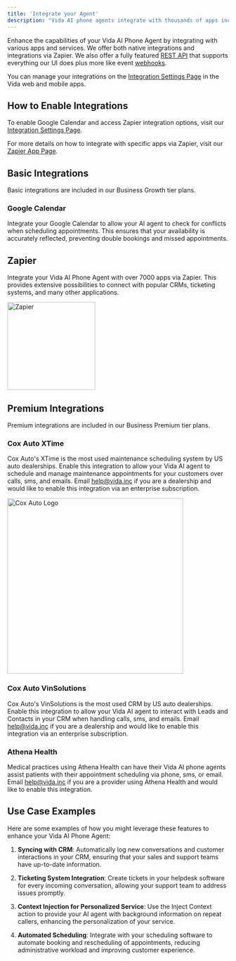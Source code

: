```yaml
---
title: 'Integrate your Agent'
description: "Vida AI phone agents integrate with thousands of apps including CRMs, Ticketing systems, and more!"
---
```


Enhance the capabilities of your Vida AI Phone Agent by integrating with various apps and services. We offer both native integrations and integrations via Zapier. We also offer a fully featured [REST API](https://vida.io/docs/api-reference/overview) that supports everything our UI does plus more like event [webhooks](https://vida.io/docs/api-reference/webhooks/list-webhooks).

You can manage your integrations on the [Integration Settings Page](https://vida.io/app/developer?page=inbox&filter=priority) in the Vida web and mobile apps.

## How to Enable Integrations

To enable Google Calendar and access Zapier integration options, visit our [Integration Settings Page](https://vida.io/app/integrations?page=inbox&filter=priority).

For more details on how to integrate with specific apps via Zapier, visit our [Zapier App Page](https://zapier.com/apps/vida/integrations).

## Basic Integrations

Basic integrations are included in our Business Growth tier plans.

### Google Calendar

Integrate your Google Calendar to allow your AI agent to check for conflicts when scheduling appointments. This ensures that your availability is accurately reflected, preventing double bookings and missed appointments.

## Zapier

Integrate your Vida AI Phone Agent with over 7000 apps via Zapier. This provides extensive possibilities to connect with popular CRMs, ticketing systems, and many other applications.

<img src="https://vida.io/images/zapier_logo.jpg" alt="Zapier" noZoom width="200" />

## Premium Integrations

Premium integrations are included in our Business Premium tier plans.

### Cox Auto XTime

Cox Auto's XTime is the most used maintenance scheduling system by US auto dealerships. Enable this integration to allow your Vida AI agent to schedule and manage maintenance appointments for your customers over calls, sms, and emails. Email help@vida.inc if you are a dealership and would like to enable this integration via an enterprise subscription.

<img src="https://vidapublic.s3.us-east-2.amazonaws.com/vida-xtime-logo.png" alt="Cox Auto Logo" noZoom width="400" />

### Cox Auto VinSolutions

Cox Auto's VinSolutions is the most used CRM by US auto dealerships. Enable this integration to allow your Vida AI agent to interact with Leads and Contacts in your CRM when handling calls, sms, and emails. Email help@vida.inc if you are a dealership and would like to enable this integration via an enterprise subscription.

### Athena Health

Medical practices using Athena Health can have their Vida AI phone agents assist patients with their appointment scheduling via phone, sms, or email. Email help@vida.inc if you are a provider using Athena Health and would like to enable this integration.

## Use Case Examples

Here are some examples of how you might leverage these features to enhance your Vida AI Phone Agent:

1. **Syncing with CRM**: Automatically log new conversations and customer interactions in your CRM, ensuring that your sales and support teams have up-to-date information.

2. **Ticketing System Integration**: Create tickets in your helpdesk software for every incoming conversation, allowing your support team to address issues promptly.

3. **Context Injection for Personalized Service**: Use the Inject Context action to provide your AI agent with background information on repeat callers, enhancing the personalization of your service.

4. **Automated Scheduling**: Integrate with your scheduling software to automate booking and rescheduling of appointments, reducing administrative workload and improving customer experience.
